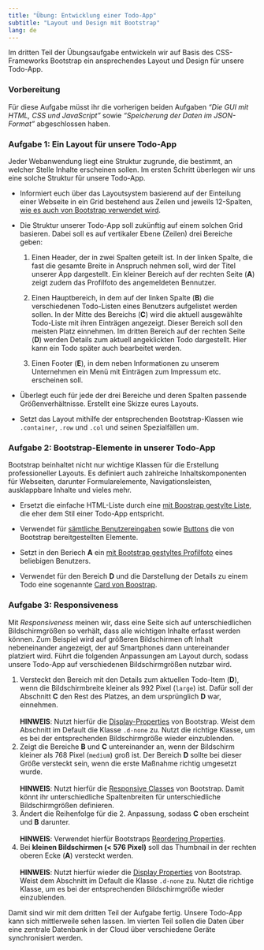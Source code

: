 ```yaml
---
title: "Übung: Entwicklung einer Todo-App"
subtitle: "Layout und Design mit Bootstrap"
lang: de
---
```


Im dritten Teil der Übungsaufgabe entwickeln wir auf Basis des CSS-Frameworks Bootstrap ein ansprechendes Layout und Design für unsere Todo-App.

### Vorbereitung

Für diese Aufgabe müsst ihr die vorherigen beiden Aufgaben *"Die GUI mit HTML, CSS und JavaScript"* sowie *"Speicherung der Daten im JSON-Format"* abgeschlossen haben.

### Aufgabe 1: Ein Layout für unsere Todo-App

Jeder Webanwendung liegt eine Struktur zugrunde, die bestimmt, an welcher Stelle Inhalte erscheinen sollen. Im ersten Schritt überlegen wir uns eine solche Struktur für unsere Todo-App.

-   Informiert euch über das Layoutsystem basierend auf der Einteilung einer Webseite in ein Grid bestehend aus Zeilen und jeweils 12-Spalten, [wie es auch von Bootstrap verwendet wird](https://getbootstrap.com/docs/5.3/layout/grid/).

-   Die Struktur unserer Todo-App soll zukünftig auf einem solchen Grid basieren. Dabei soll es auf vertikaler Ebene (Zeilen) drei Bereiche geben:

    1.  Einen Header, der in zwei Spalten geteilt ist. In der linken Spalte, die fast die gesamte Breite in Anspruch nehmen soll, wird der Titel unserer App dargestellt. Ein kleiner Bereich auf der rechten Seite (**A**) zeigt zudem das Profilfoto des angemeldeten Bennutzer.

    2.  Einen Hauptbereich, in dem auf der linken Spalte (**B**) die verschiedenen Todo-Listen eines Benutzers aufgelistet werden sollen. In der Mitte des Bereichs (**C**) wird die aktuell ausgewählte Todo-Liste mit ihren Einträgen angezeigt. Dieser Bereich soll den meisten Platz einnehmen. Im dritten Bereich auf der rechten Seite (**D**) werden Details zum aktuell angeklickten Todo dargestellt. Hier kann ein Todo später auch bearbeitet werden.

    3.  Einen Footer (**E**), in dem neben Informationen zu unserem Unternehmen ein Menü mit Einträgen zum Impressum etc. erscheinen soll.

-   Überlegt euch für jede der drei Bereiche und deren Spalten passende Größenverhältnisse. Erstellt eine Skizze eures Layouts.

-   Setzt das Layout mithilfe der entsprechenden Bootstrap-Klassen wie `.container`, `.row` und `.col` und seinen Spezialfällen um.

### Aufgabe 2: Bootstrap-Elemente in unserer Todo-App

Bootstrap beinhaltet nicht nur wichtige Klassen für die Erstellung professioneller Layouts. Es definiert auch zahlreiche Inhaltskomponenten für Webseiten, darunter Formularelemente, Navigationsleisten, ausklappbare Inhalte und vieles mehr.

-   Ersetzt die einfache HTML-Liste durch eine [mit Boostrap gestylte Liste](https://getbootstrap.com/docs/5.3/components/list-group/), die eher dem Stil einer Todo-App entspricht.

-   Verwendet für [sämtliche Benutzereingaben](https://getbootstrap.com/docs/5.3/forms/overview/) sowie [Buttons](https://getbootstrap.com/docs/5.3/components/buttons/) die von Bootstrap bereitgestellten Elemente.

-   Setzt in den Beriech **A** ein [mit Bootstrap gestyltes Profilfoto](https://getbootstrap.com/docs/5.3/forms/overview/) eines beliebigen Benutzers.

-   Verwendet für den Bereich **D** und die Darstellung der Details zu einem Todo eine sogenannte [Card von Boostrap](https://getbootstrap.com/docs/5.3/components/card/).

### Aufgabe 3: Responsiveness

Mit *Responsiveness* meinen wir, dass eine Seite sich auf unterschiedlichen Bildschirmgrößen so verhält, dass alle wichtigen Inhalte erfasst werden können. Zum Beispiel wird auf größeren Bildschirmen oft Inhalt nebeneinander angezeigt, der auf Smartphones dann untereinander platziert wird. Führt die folgenden Anpassungen am Layout durch, sodass unsere Todo-App auf verschiedenen Bildschirmgrößen nutzbar wird.

1.  Versteckt den Bereich mit den Details zum aktuellen Todo-Item (**D**), wenn die Bildschirmbreite kleiner als 992 Pixel (`large`) ist. Dafür soll der Abschnitt **C** den Rest des Platzes, an dem ursprünglich **D** war, einnehmen.\
    \
    **HINWEIS**: Nutzt hierfür die [Display-Properties](https://getbootstrap.com/docs/5.3/utilities/display/) von Bootstrap. Weist dem Abschnitt im Default die Klasse `.d-none` zu. Nutzt die richtige Klasse, um es bei der entsprechenden Bildschirmgröße wieder einzublenden.\
2.  Zeigt die Bereiche **B** und **C** untereinander an, wenn der Bildschirm kleiner als 768 Pixel (`medium`) groß ist. Der Bereich **D** sollte bei dieser Größe versteckt sein, wenn die erste Maßnahme richtig umgesetzt wurde.\
    \
    **HINWEIS**: Nutzt hierfür die [Responsive Classes](https://getbootstrap.com/docs/5.3/layout/grid/#responsive-classes) von Bootstrap. Damit könnt ihr unterschiedliche Spaltenbreiten für unterschiedliche Bildschirmgrößen definieren.\
3.  Ändert die Reihenfolge für die 2. Anpassung, sodass **C** oben erscheint und **B** darunter.\
    \
    **HINWEIS**: Verwendet hierfür Bootstraps [Reordering Properties](https://getbootstrap.com/docs/5.3/layout/columns/#reordering).\
4.  Bei **kleinen Bildschirmen (\< 576 Pixel)** soll das Thumbnail in der rechten oberen Ecke (**A**) versteckt werden.\
    \
    **HINWEIS**: Nutzt hierfür wieder die [Display Properties](https://getbootstrap.com/docs/5.3/utilities/display/) von Bootstrap. Weist dem Abschnitt im Default die Klasse `.d-none` zu. Nutzt die richtige Klasse, um es bei der entsprechenden Bildschirmgröße wieder einzublenden.

Damit sind wir mit dem dritten Teil der Aufgabe fertig. Unsere Todo-App kann sich mittlerweile sehen lassen. Im vierten Teil sollen die Daten über eine zentrale Datenbank in der Cloud über verschiedene Geräte synchronisiert werden.
